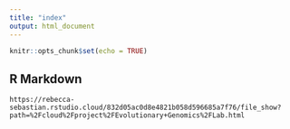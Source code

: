 ```yaml
---
title: "index"
output: html_document
---
```


```r
knitr::opts_chunk$set(echo = TRUE)
```

## R Markdown

``` https://rebecca-sebastian.rstudio.cloud/832d05ac0d8e4821b058d596685a7f76/file_show?path=%2Fcloud%2Fproject%2FEvolutionary+Genomics%2FLab.html```

